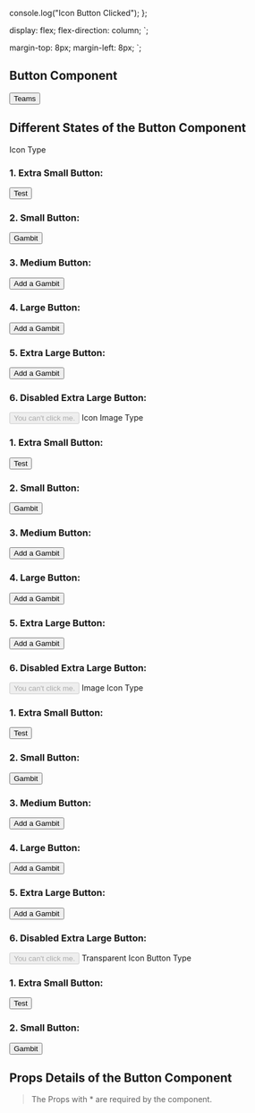 
<Meta title="Design System|Icon Button" component={Button} />

  console.log("Icon Button Clicked");
};

  display: flex;
  flex-direction: column;
`;

  margin-top: 8px;
  margin-left: 8px;
`;

## Button Component

<Preview>
  <Story name="Icon Button">
    <ButtonContainer>
      <Button handleClick={handleButtonClick}>Teams</Button>
    </ButtonContainer>
  </Story>
</Preview>

## Different States of the Button Component

<Preview>
  <Container>
    Icon Type
    <ButtonContainer>
      <h3>1. Extra Small Button: </h3>
      <Button size="button-extra-small" handleClick={handleButtonClick}>
        Test
      </Button>
    </ButtonContainer>
    <ButtonContainer>
      <h3>2. Small Button: </h3>
      <Button size="button-small" handleClick={handleButtonClick}>
        Gambit
      </Button>
    </ButtonContainer>
    <ButtonContainer>
      <h3>3. Medium Button: </h3>
      <Button handleClick={handleButtonClick}>Add a Gambit</Button>
    </ButtonContainer>
    <ButtonContainer>
      <h3>4. Large Button: </h3>
      <Button size="button-large" handleClick={handleButtonClick}>
        Add a Gambit
      </Button>
    </ButtonContainer>
    <ButtonContainer>
      <h3>5. Extra Large Button: </h3>
      <Button size="button-extra-large" handleClick={handleButtonClick}>
        Add a Gambit
      </Button>
    </ButtonContainer>
    <ButtonContainer>
      <h3>6. Disabled Extra Large Button: </h3>
      <Button
        size="button-extra-large"
        handleClick={handleButtonClick}
        disabled={true}
      >
        You can't click me.
      </Button>
    </ButtonContainer>
    Icon Image Type
    <ButtonContainer>
      <h3>1. Extra Small Button: </h3>
      <Button
        size="button-extra-small"
        handleClick={handleButtonClick}
        type="icon-image"
      >
        Test
      </Button>
    </ButtonContainer>
    <ButtonContainer>
      <h3>2. Small Button: </h3>
      <Button
        size="button-small"
        handleClick={handleButtonClick}
        type="icon-image"
      >
        Gambit
      </Button>
    </ButtonContainer>
    <ButtonContainer>
      <h3>3. Medium Button: </h3>
      <Button handleClick={handleButtonClick} type="icon-image">
        Add a Gambit
      </Button>
    </ButtonContainer>
    <ButtonContainer>
      <h3>4. Large Button: </h3>
      <Button
        size="button-large"
        handleClick={handleButtonClick}
        type="icon-image"
      >
        Add a Gambit
      </Button>
    </ButtonContainer>
    <ButtonContainer>
      <h3>5. Extra Large Button: </h3>
      <Button
        size="button-extra-large"
        handleClick={handleButtonClick}
        type="icon-image"
      >
        Add a Gambit
      </Button>
    </ButtonContainer>
    <ButtonContainer>
      <h3>6. Disabled Extra Large Button: </h3>
      <Button
        size="button-extra-large"
        handleClick={handleButtonClick}
        disabled={true}
        type="icon-image"
      >
        You can't click me.
      </Button>
    </ButtonContainer>
    Image Icon Type
    <ButtonContainer>
      <h3>1. Extra Small Button: </h3>
      <Button
        size="button-extra-small"
        handleClick={handleButtonClick}
        type="image-icon"
      >
        Test
      </Button>
    </ButtonContainer>
    <ButtonContainer>
      <h3>2. Small Button: </h3>
      <Button
        size="button-small"
        handleClick={handleButtonClick}
        type="image-icon"
      >
        Gambit
      </Button>
    </ButtonContainer>
    <ButtonContainer>
      <h3>3. Medium Button: </h3>
      <Button handleClick={handleButtonClick} type="image-icon">
        Add a Gambit
      </Button>
    </ButtonContainer>
    <ButtonContainer>
      <h3>4. Large Button: </h3>
      <Button
        size="button-large"
        handleClick={handleButtonClick}
        type="image-icon"
      >
        Add a Gambit
      </Button>
    </ButtonContainer>
    <ButtonContainer>
      <h3>5. Extra Large Button: </h3>
      <Button
        size="button-extra-large"
        handleClick={handleButtonClick}
        type="image-icon"
      >
        Add a Gambit
      </Button>
    </ButtonContainer>
    <ButtonContainer>
      <h3>6. Disabled Extra Large Button: </h3>
      <Button
        size="button-extra-large"
        handleClick={handleButtonClick}
        disabled={true}
        type="image-icon"
      >
        You can't click me.
      </Button>
    </ButtonContainer>
    Transparent Icon Button Type
    <ButtonContainer>
      <h3>1. Extra Small Button: </h3>
      <Button
        handleClick={handleButtonClick}
        type="image-icon"
        appearance="transparent"
        size="button-large"
      >
        Test
      </Button>
    </ButtonContainer>
    <ButtonContainer>
      <h3>2. Small Button: </h3>
      <Button
        handleClick={handleButtonClick}
        type="image-icon"
        appearance="transparent"
        size="button-large"
      >
        Gambit
      </Button>
    </ButtonContainer>
  </Container>
</Preview>

## Props Details of the Button Component

<Props of={Button} />

> The Props with \* are required by the component.
